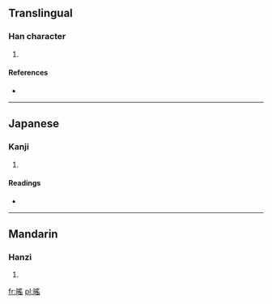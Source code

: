 ==Translingual==

===Han character===
{{Han char|rn=72|rad=日|as=10|sn=14|four=|canj=日月人山 (ABOU)}}

# {{defn|Han|sort=日10}}

====References====
* {{Han ref|kx=0498.320|dkj=14078|dj=0867.100|hdz=21530.150|uh=669A|ud=26266}}

----

==Japanese==

===Kanji===
{{ja-kanji|grade=|rs=日10}}

# {{defn|Japanese|sort=日10}}

====Readings====
* {{ja-readings|on=[[よう]] (yō)|kun=[[ひのひかり]] (hinohikari), [[あきらか]] (akiraka)}}

----

==Mandarin==

===Hanzi===
{{cmn-hanzi|pin=[[yáo]] ([[yao2]])|wg=yao<sup>2</sup>}}

# {{defn|Mandarin|sort=日10}}

[[fr:暚]]
[[pl:暚]]